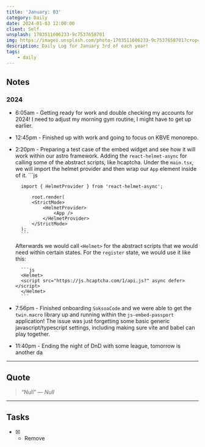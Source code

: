```yaml
---
title: 'January: 03'
category: Daily
date: 2024-01-03 12:00:00
client: Self
unsplash: 1703511606233-9c7537658701
img: https://images.unsplash.com/photo-1703511606233-9c7537658701?crop=entropy&cs=srgb&fm=jpg&ixid=MnwzNjM5Nzd8MHwxfHJhbmRvbXx8fHx8fHx8fDE2ODE3NDg2ODY&ixlib=rb-4.0.3&q=85
description: Daily Log for January 3rd of each year!
tags:
    - daily
---
```




## Notes

### 2024

- 6:05am - Getting ready for work and double checking my accounts for 2024!
    I need to adjust my morning gym routine, I might have to get up earlier.

- 12:45pm - Finished up with work and going to focus on KBVE monorepo.

- 2:20pm - Preparing a test case of the embed widget and see how it will work within our astro framework.
    Adding the `react-helmet-async` for calling some of the abstract scripts, like hcaptcha.
    Under the `main.tsx`, we will import the helmet provider and then wrap our `App` element inside of it.
        ```js

        import { HelmetProvider } from 'react-helmet-async';

            root.render(
            <StrictMode>
                <HelmetProvider>
                    <App />
                </HelmetProvider>
            </StrictMode>
        );
        ```
    Afterwards we would call `<Helmet>` for the abstract scripts that we would need within certain states.
    For the `register` state, we would use it like this:

        ```js
        <Helmet>        
        <script src="https://js.hcaptcha.com/1/api.js?" async defer></script>
        </Helmet>
        ```

- 7:56pm - Finished onboarding `SoksoaCode` and we were able to get the `twin.macro` library up and running within the `js-embed-passport` application!
    The issue was just forgetting some basic generic javascript/typescript settings, including making sure vite and babel can play together.

- 11:40pm - Ending the night of DnD with some league, tomorrow is another da

---

<Adsense />

## Quote

>  “Null” 
>  — <cite>Null</cite>

---

## Tasks

- [X] - Remove

